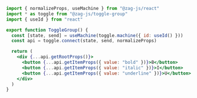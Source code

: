 ```jsx
import { normalizeProps, useMachine } from "@zag-js/react"
import * as toggle from "@zag-js/toggle-group"
import { useId } from "react"

export function ToggleGroup() {
  const [state, send] = useMachine(toggle.machine({ id: useId() }))
  const api = toggle.connect(state, send, normalizeProps)

  return (
    <div {...api.getRootProps()}>
      <button {...api.getItemProps({ value: "bold" })}>B</button>
      <button {...api.getItemProps({ value: "italic" })}>I</button>
      <button {...api.getItemProps({ value: "underline" })}>U</button>
    </div>
  )
}
```
